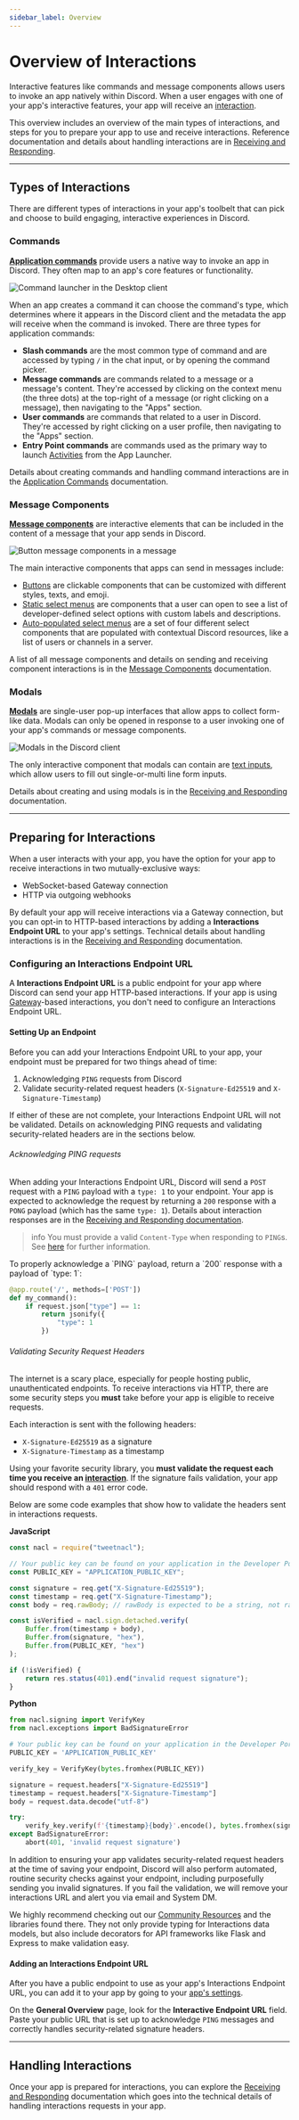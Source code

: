 ```yaml
---
sidebar_label: Overview
---
```


# Overview of Interactions

Interactive features like commands and message components allows users to invoke an app natively within Discord. When a user engages with one of your app's interactive features, your app will receive an [interaction](/docs/interactions/receiving-and-responding#interaction-object).

This overview includes an overview of the main types of interactions, and steps for you to prepare your app to use and receive interactions. Reference documentation and details about handling interactions are in [Receiving and Responding](/docs/interactions/receiving-and-responding).

---

## Types of Interactions

There are different types of interactions in your app's toolbelt that can pick and choose to build engaging, interactive experiences in Discord.

### Commands

**[Application commands](/docs/interactions/application-commands)** provide users a native way to invoke an app in Discord. They often map to an app's core features or functionality.

![Command launcher in the Desktop client](images/overview-command-desktop.png)

When an app creates a command it can choose the command's type, which determines where it appears in the Discord client and the metadata the app will receive when the command is invoked. There are three types for application commands:

- **Slash commands** are the most common type of command and are accessed by typing `/` in the chat input, or by opening the command picker.
- **Message commands** are commands related to a message or a message's content. They're accessed by clicking on the context menu (the three dots) at the top-right of a message (or right clicking on a message), then navigating to the "Apps" section.
- **User commands** are commands that related to a user in Discord. They're accessed by right clicking on a user profile, then navigating to the "Apps" section.
- **Entry Point commands** are commands used as the primary way to launch [Activities](/docs/activities/overview) from the App Launcher.

Details about creating commands and handling command interactions are in the [Application Commands](/docs/interactions/application-commands) documentation.

### Message Components

**[Message components](/docs/interactions/message-components)** are interactive elements that can be included in the content of a message that your app sends in Discord. 

![Button message components in a message](images/overview-components.png)

The main interactive components that apps can send in messages include:

- [Buttons](/docs/interactions/message-components#buttons) are clickable components that can be customized with different styles, texts, and emoji.
- [Static select menus](/docs/interactions/message-components#select-menus) are components that a user can open to see a list of developer-defined select options with custom labels and descriptions.
- [Auto-populated select menus](/docs/interactions/message-components#select-menu-types) are a set of four different select components that are populated with contextual Discord resources, like a list of users or channels in a server.

A list of all message components and details on sending and receiving component interactions is in the [Message Components](/docs/interactions/message-components) documentation.

### Modals

**[Modals](/docs/interactions/receiving-and-responding#interaction-response-object-modal)** are single-user pop-up interfaces that allow apps to collect form-like data. Modals can only be opened in response to a user invoking one of your app's commands or message components.

![Modals in the Discord client](images/overview-modals.png)

The only interactive component that modals can contain are [text inputs](/docs/interactions/message-components#text-inputs), which allow users to fill out single-or-multi line form inputs.

Details about creating and using modals is in the [Receiving and Responding](/docs/interactions/receiving-and-responding#interaction-response-object-modal) documentation.

---

## Preparing for Interactions

When a user interacts with your app, you have the option for your app to receive interactions in two mutually-exclusive ways:
- WebSocket-based Gateway connection
- HTTP via outgoing webhooks

By default your app will receive interactions via a Gateway connection, but you can opt-in to HTTP-based interactions by adding a **Interactions Endpoint URL** to your app's settings. Technical details about handling interactions is in the [Receiving and Responding](/docs/interactions/receiving-and-responding) documentation.

### Configuring an Interactions Endpoint URL

A **Interactions Endpoint URL** is a public endpoint for your app where Discord can send your app HTTP-based interactions. If your app is using [Gateway](/docs/events/gateway)-based interactions, you don't need to configure an Interactions Endpoint URL.

#### Setting Up an Endpoint

Before you can add your Interactions Endpoint URL to your app, your endpoint must be prepared for two things ahead of time:

1. Acknowledging `PING` requests from Discord
2. Validate security-related request headers (`X-Signature-Ed25519` and `X-Signature-Timestamp`)

If either of these are not complete, your Interactions Endpoint URL will not be validated. Details on acknowledging PING requests and validating security-related headers are in the sections below.

###### Acknowledging PING requests

When adding your Interactions Endpoint URL, Discord will send a `POST` request with a `PING` payload with a `type: 1` to your endpoint. Your app is expected to acknowledge the request by returning a `200` response with a `PONG` payload (which has the same `type: 1`). Details about interaction responses are in the [Receiving and Responding documentation](/docs/interactions/receiving-and-responding).

> info
> You must provide a valid `Content-Type` when responding to `PING`s. See [here](/docs/reference#http-api) for further information.

<Collapsible title="Responding to PING Requests" description="Code example for acknowledging PING interactions" icon="code">
To properly acknowledge a `PING` payload, return a `200` response with a payload of `type: 1`:

```py
@app.route('/', methods=['POST'])
def my_command():
    if request.json["type"] == 1:
        return jsonify({
            "type": 1
        })
```
</Collapsible> 

###### Validating Security Request Headers

The internet is a scary place, especially for people hosting public, unauthenticated endpoints. To receive interactions via HTTP, there are some security steps you **must** take before your app is eligible to receive requests.

Each interaction is sent with the following headers:

-   `X-Signature-Ed25519` as a signature
-   `X-Signature-Timestamp` as a timestamp

Using your favorite security library, you **must validate the request each time you receive an [interaction](/docs/interactions/receiving-and-responding#interaction-object)**. If the signature fails validation, your app should respond with a `401` error code.

<Collapsible title="Validating Security Headers" description="Code example for validating security-related request headers" icon="code">
Below are some code examples that show how to validate the headers sent in interactions requests.

**JavaScript**

```js
const nacl = require("tweetnacl");

// Your public key can be found on your application in the Developer Portal
const PUBLIC_KEY = "APPLICATION_PUBLIC_KEY";

const signature = req.get("X-Signature-Ed25519");
const timestamp = req.get("X-Signature-Timestamp");
const body = req.rawBody; // rawBody is expected to be a string, not raw bytes

const isVerified = nacl.sign.detached.verify(
    Buffer.from(timestamp + body),
    Buffer.from(signature, "hex"),
    Buffer.from(PUBLIC_KEY, "hex")
);

if (!isVerified) {
    return res.status(401).end("invalid request signature");
}
```

**Python**

```py
from nacl.signing import VerifyKey
from nacl.exceptions import BadSignatureError

# Your public key can be found on your application in the Developer Portal
PUBLIC_KEY = 'APPLICATION_PUBLIC_KEY'

verify_key = VerifyKey(bytes.fromhex(PUBLIC_KEY))

signature = request.headers["X-Signature-Ed25519"]
timestamp = request.headers["X-Signature-Timestamp"]
body = request.data.decode("utf-8")

try:
    verify_key.verify(f'{timestamp}{body}'.encode(), bytes.fromhex(signature))
except BadSignatureError:
    abort(401, 'invalid request signature')
```
</Collapsible> 

In addition to ensuring your app validates security-related request headers at the time of saving your endpoint, Discord will also perform automated, routine security checks against your endpoint, including purposefully sending you invalid signatures. If you fail the validation, we will remove your interactions URL and alert you via email and System DM.

We highly recommend checking out our [Community Resources](/docs/developer-tools/community-resources#interactions) and the libraries found there. They not only provide typing for Interactions data models, but also include decorators for API frameworks like Flask and Express to make validation easy.

#### Adding an Interactions Endpoint URL

After you have a public endpoint to use as your app's Interactions Endpoint URL, you can add it to your app by going to your [app's settings](https://discord.com/developers/applications).

On the **General Overview** page, look for the **Interactive Endpoint URL** field. Paste your public URL that is set up to acknowledge `PING` messages and correctly handles security-related signature headers.

---

## Handling Interactions

Once your app is prepared for interactions, you can explore the [Receiving and Responding](/docs/interactions/receiving-and-responding) documentation which goes into the technical details of handling interactions requests in your app.
